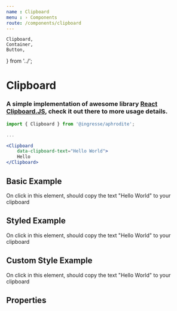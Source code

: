 ```yaml
---
name : Clipboard
menu : › Components
route: /components/clipboard
---
```


    Clipboard,
    Container,
    Button,
} from '../';


# Clipboard
### A simple implementation of awesome library [React Clipboard.JS](https://github.com/nihey/react-clipboard.js), check it out there to more usage details.


```jsx
import { Clipboard } from '@ingresse/aphrodite';

...

<Clipboard
    data-clipboard-text="Hello World">
    Hello
</Clipboard>
```


## Basic Example

<Playground>
    <Container styles={{ textAlign: 'center' }}>
        <Clipboard data-clipboard-text="Hello World">
            On click in this element, should copy the text "Hello World" to your clipboard
        </Clipboard>
    </Container>
</Playground>


## Styled Example

<Playground>
    <Container styles={{ textAlign: 'center' }}>
        <Clipboard
            styled
            data-clipboard-text="Hello World">
            On click in this element, should copy the text "Hello World" to your clipboard
        </Clipboard>
    </Container>
</Playground>


## Custom Style Example

<Playground>
    <Container styles={{ textAlign: 'center' }}>
        <Clipboard
            styles={{ height: '70px' }}
            data-clipboard-text="Hello World">
            On click in this element, should copy the text "Hello World" to your clipboard
        </Clipboard>
    </Container>
</Playground>


## Properties

<Props of={Clipboard} />
